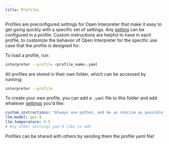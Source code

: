 ```yaml
---
title: Profiles
---
```


Profiles are preconfigured settings for Open Interpreter that make it easy to get going quickly with a specific set of settings. Any [setting](/settings/all-settings) can be configured in a profile. Custom instructions are helpful to have in each profile, to customize the behavior of Open Interpreter for the specific use case that the profile is designed for.

To load a profile, run:

```bash
interpreter --profile <profile_name>.yaml

```

All profiles are stored in their own folder, which can be accessed by running:

```bash
interpreter --profile

```

To create your own profile, you can add a `.yaml` file to this folder and add whatever [settings](/settings/all-settings) you'd like:

```yaml
custom_instructions: "Always use python, and be as concise as possible"
llm.model: gpt-4
llm.temperature: 0.5
# Any other settings you'd like to add
```

Profiles can be shared with others by sending them the profile yaml file!
